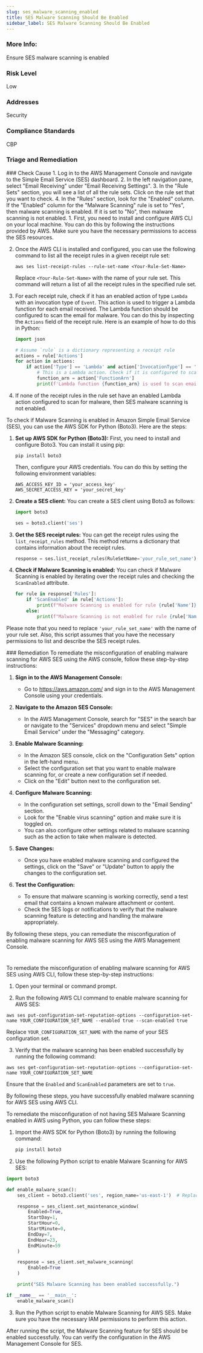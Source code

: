 ```yaml
---
slug: ses_malware_scanning_enabled
title: SES Malware Scanning Should Be Enabled
sidebar_label: SES Malware Scanning Should Be Enabled
---
```


### More Info:

Ensure SES malware scanning is enabled

### Risk Level

Low

### Addresses

Security

### Compliance Standards

CBP

### Triage and Remediation
<Tabs>

<Tab title='Cause'>
### Check Cause
<AccordionGroup>
<Accordion title='Using Console' defaultOpen='true'>
1. Log in to the AWS Management Console and navigate to the Simple Email Service (SES) dashboard.
2. In the left navigation pane, select "Email Receiving" under "Email Receiving Settings".
3. In the "Rule Sets" section, you will see a list of all the rule sets. Click on the rule set that you want to check.
4. In the "Rules" section, look for the "Enabled" column. If the "Enabled" column for the "Malware Scanning" rule is set to "Yes", then malware scanning is enabled. If it is set to "No", then malware scanning is not enabled.
</Accordion>

<Accordion title='Using CLI'>
1. First, you need to install and configure AWS CLI on your local machine. You can do this by following the instructions provided by AWS. Make sure you have the necessary permissions to access the SES resources.

2. Once the AWS CLI is installed and configured, you can use the following command to list all the receipt rules in a given receipt rule set:

   ```
   aws ses list-receipt-rules --rule-set-name <Your-Rule-Set-Name>
   ```

   Replace `<Your-Rule-Set-Name>` with the name of your rule set. This command will return a list of all the receipt rules in the specified rule set.

3. For each receipt rule, check if it has an enabled action of type `Lambda` with an invocation type of `Event`. This action is used to trigger a Lambda function for each email received. The Lambda function should be configured to scan the email for malware. You can do this by inspecting the `Actions` field of the receipt rule. Here is an example of how to do this in Python:

   ```python
   import json

   # Assume `rule` is a dictionary representing a receipt rule
   actions = rule['Actions']
   for action in actions:
       if action['Type'] == 'Lambda' and action['InvocationType'] == 'Event':
           # This is a Lambda action. Check if it is configured to scan for malware
           function_arn = action['FunctionArn']
           print(f'Lambda function {function_arn} is used to scan emails for malware')
   ```

4. If none of the receipt rules in the rule set have an enabled Lambda action configured to scan for malware, then SES malware scanning is not enabled.
</Accordion>

<Accordion title='Using Python'>
To check if Malware Scanning is enabled in Amazon Simple Email Service (SES), you can use the AWS SDK for Python (Boto3). Here are the steps:

1. **Set up AWS SDK for Python (Boto3):**
   First, you need to install and configure Boto3. You can install it using pip:

   ```
   pip install boto3
   ```

   Then, configure your AWS credentials. You can do this by setting the following environment variables:

   ```
   AWS_ACCESS_KEY_ID = 'your_access_key'
   AWS_SECRET_ACCESS_KEY = 'your_secret_key'
   ```

2. **Create a SES client:**
   You can create a SES client using Boto3 as follows:

   ```python
   import boto3

   ses = boto3.client('ses')
   ```

3. **Get the SES receipt rules:**
   You can get the receipt rules using the `list_receipt_rules` method. This method returns a dictionary that contains information about the receipt rules.

   ```python
   response = ses.list_receipt_rules(RuleSetName='your_rule_set_name')
   ```

4. **Check if Malware Scanning is enabled:**
   You can check if Malware Scanning is enabled by iterating over the receipt rules and checking the `ScanEnabled` attribute.

   ```python
   for rule in response['Rules']:
       if 'ScanEnabled' in rule['Actions']:
           print(f"Malware Scanning is enabled for rule {rule['Name']}")
       else:
           print(f"Malware Scanning is not enabled for rule {rule['Name']}")
   ```

Please note that you need to replace `'your_rule_set_name'` with the name of your rule set. Also, this script assumes that you have the necessary permissions to list and describe the SES receipt rules.
</Accordion>

</AccordionGroup>
</Tab>

<Tab title='Remediation'>
### Remediation

<AccordionGroup>
<Accordion title='Using Console' defaultOpen='true'>
To remediate the misconfiguration of enabling malware scanning for AWS SES using the AWS console, follow these step-by-step instructions:

1. **Sign in to the AWS Management Console:**
   - Go to https://aws.amazon.com/ and sign in to the AWS Management Console using your credentials.

2. **Navigate to the Amazon SES Console:**
   - In the AWS Management Console, search for "SES" in the search bar or navigate to the "Services" dropdown menu and select "Simple Email Service" under the "Messaging" category.

3. **Enable Malware Scanning:**
   - In the Amazon SES console, click on the "Configuration Sets" option in the left-hand menu.
   - Select the configuration set that you want to enable malware scanning for, or create a new configuration set if needed.
   - Click on the "Edit" button next to the configuration set.

4. **Configure Malware Scanning:**
   - In the configuration set settings, scroll down to the "Email Sending" section.
   - Look for the "Enable virus scanning" option and make sure it is toggled on.
   - You can also configure other settings related to malware scanning such as the action to take when malware is detected.

5. **Save Changes:**
   - Once you have enabled malware scanning and configured the settings, click on the "Save" or "Update" button to apply the changes to the configuration set.

6. **Test the Configuration:**
   - To ensure that malware scanning is working correctly, send a test email that contains a known malware attachment or content.
   - Check the SES logs or notifications to verify that the malware scanning feature is detecting and handling the malware appropriately.

By following these steps, you can remediate the misconfiguration of enabling malware scanning for AWS SES using the AWS Management Console.

#
</Accordion>

<Accordion title='Using CLI'>
To remediate the misconfiguration of enabling malware scanning for AWS SES using AWS CLI, follow these step-by-step instructions:

1. Open your terminal or command prompt.

2. Run the following AWS CLI command to enable malware scanning for AWS SES:
```
aws ses put-configuration-set-reputation-options --configuration-set-name YOUR_CONFIGURATION_SET_NAME --enabled true --scan-enabled true
```
Replace `YOUR_CONFIGURATION_SET_NAME` with the name of your SES configuration set.

3. Verify that the malware scanning has been enabled successfully by running the following command:
```
aws ses get-configuration-set-reputation-options --configuration-set-name YOUR_CONFIGURATION_SET_NAME
```
Ensure that the `Enabled` and `ScanEnabled` parameters are set to `true`.

By following these steps, you have successfully enabled malware scanning for AWS SES using AWS CLI.
</Accordion>

<Accordion title='Using Python'>
To remediate the misconfiguration of not having SES Malware Scanning enabled in AWS using Python, you can follow these steps:

1. Import the AWS SDK for Python (Boto3) by running the following command:
   ```bash
   pip install boto3
   ```

2. Use the following Python script to enable Malware Scanning for AWS SES:

```python
import boto3

def enable_malware_scan():
    ses_client = boto3.client('ses', region_name='us-east-1')  # Replace 'us-east-1' with your preferred region

    response = ses_client.set_maintenance_window(
        Enabled=True,
        StartDay=1,
        StartHour=0,
        StartMinute=0,
        EndDay=7,
        EndHour=23,
        EndMinute=59
    )

    response = ses_client.set_malware_scanning(
        Enabled=True
    )

    print("SES Malware Scanning has been enabled successfully.")

if __name__ == '__main__':
    enable_malware_scan()
```

3. Run the Python script to enable Malware Scanning for AWS SES. Make sure you have the necessary IAM permissions to perform this action.

After running the script, the Malware Scanning feature for SES should be enabled successfully. You can verify the configuration in the AWS Management Console for SES.
</Accordion>

</AccordionGroup>
</Tab>
</Tabs>


